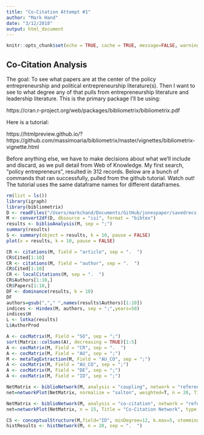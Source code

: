 ```yaml
---
title: "Co-Citation Attempt #1"
author: "Mark Hand"
date: "3/12/2018"
output: html_document
---
```


```r
knitr::opts_chunk$set(echo = TRUE, cache = TRUE, message=FALSE, warning=FALSE)
```

## Co-Citation Analysis 

The goal: To see what papers are at the center of the policy entrepreneurship and political entrepreneurship literature(s). Then I want to see to what degree any of that pulls from entrepreneurship literature and leadership literature. This is the primary package I'll be using: 

https://cran.r-project.org/web/packages/bibliometrix/bibliometrix.pdf

Here is a tutorial: 

https://htmlpreview.github.io/?https://github.com/massimoaria/bibliometrix/master/vignettes/bibliometrix-vignette.html

Before anything else, we have to make decisions about what we'll include and discard, as we pull detail from Web of Knowledge. My first search, "policy entrepreneurs", resulted in 312 records. Below are a bunch of commands that ran successfully, pulled from the github tutorial. Watch out! The tutorial uses the same dataframe names for different dataframes. 

```r
rm(list = ls())
library(igraph)
library(bibliometrix)
D <- readFiles("/Users/markchand/Documents/GitHub/jonespaper/savedrecs.bib")
M <- convert2df(D, dbsource = "isi", format = "bibtex")
results <- biblioAnalysis(M, sep = ";")
summary(results)
S <- summary(object = results, k = 10, pause = FALSE)
plot(x = results, k = 10, pause = FALSE)

CR <- citations(M, field = "article", sep = ".  ")
CR$Cited[1:10]
CR <- citations(M, field = "author", sep = ".  ")
CR$Cited[1:10]
CR <- localCitations(M, sep = ".  ")
CR$Authors[1:10,]
CR$Papers[1:10,]
DF <- dominance(results, k = 10)
DF
authors=gsub(","," ",names(results$Authors)[1:10])
indices <- Hindex(M, authors, sep = ";",years=50)
indices$H
L <- lotka(results)
L$AuthorProd

A <- cocMatrix(M, Field = "SO", sep = ";")
sort(Matrix::colSums(A), decreasing = TRUE)[1:5]
A <- cocMatrix(M, Field = "CR", sep = ".  ")
A <- cocMatrix(M, Field = "AU", sep = ";")
M <- metaTagExtraction(M, Field = "AU_CO", sep = ";")
A <- cocMatrix(M, Field = "AU_CO", sep = ";")
A <- cocMatrix(M, Field = "DE", sep = ";")
A <- cocMatrix(M, Field = "ID", sep = ";")

NetMatrix <- biblioNetwork(M, analysis = "coupling", network = "references", sep = ".  ")
net=networkPlot(NetMatrix, normalize = "salton", weighted=T, n = 20, Title = "Authors' Coupling", type = "fruchterman", size=FALSE,remove.multiple=TRUE)

NetMatrix <- biblioNetwork(M, analysis = "co-citation", network = "references", sep = ".  ")
net=networkPlot(NetMatrix, n = 15, Title = "Co-Citation Network", type = "fruchterman", size=T, remove.multiple=FALSE, labelsize=0.7,edgesize = 5)

CS <- conceptualStructure(M,field="ID", minDegree=12, k.max=5, stemming=FALSE, labelsize=10)
histResults <- histNetwork(M, n = 20, sep = ".  ")
```
